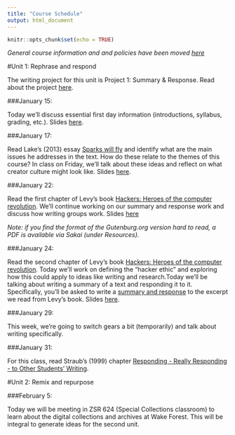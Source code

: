 ```yaml
---
title: "Course Schedule"
output: html_document
---
```


```r
knitr::opts_chunk$set(echo = TRUE)
```


*General course information and and policies have been moved [here](https://smartjw.github.io/collaborative_writing/information.html)*

#Unit 1: Rephrase and respond			

The writing project for this unit is Project 1: Summary & Response.  Read about the project [here](https://smartjw.github.io/collaborative_writing/summaryresponse.html).  

###January 15: 

Today we'll discuss essential first day information (introductions, syllabus, grading, etc.).  Slides [here](https://drive.google.com/a/wfu.edu/file/d/1qpO8FcCvipcwdgLsxCa9IT3wuFziUsHq/view?usp=sharing).

###January 17: 

Read Lake's (2013) essay [Sparks will fly](https://aeon.co/essays/consumer-culture-is-dead-long-live-creators) and identify what are the main issues he addresses in the text. How do these relate to the themes of this course? In class on Friday, we'll talk about these ideas and reflect on what creator culture might look like.  Slides [here](https://drive.google.com/a/wfu.edu/file/d/1M_aSPPVRVLMOTUDyxL_f0mkv8_M2b_Wx/view?usp=sharing).

###January 22: 

Read the first chapter of Levy's book [Hackers: Heroes of the computer revolution](http://www.gutenberg.org/ebooks/729). We'll continue working on our summary and response work and discuss how writing groups work. Slides [here](https://drive.google.com/open?id=1728CFUrKEXlV0FGvSld_j4fv_51_jn9E)



*Note: if you find the format of the Gutenburg.org version hard to read, a PDF is available via Sakai (under Resources).*

###January 24: 

Read the second chapter of Levy's book [Hackers: Heroes of the computer revolution](http://www.gutenberg.org/ebooks/729). Today we'll work on defining the "hacker ethic" and exploring how this could apply to ideas like writing and research.Today we'll be talking about writing a summary of a text and responding it to it.  Specifically, you'll be asked to write a [summary and response](https://smartjw.github.io/collaborative_writing/summaryresponse.html) to the excerpt we read from Levy's book. Slides [here](https://drive.google.com/a/wfu.edu/file/d/1eNf2yF-WErumMiJv54hYizwefd1pkZX3/view?usp=sharing). 

###January 29: 

This week, we're going to switch gears a bit (temporarily) and talk about writing specifically. 

###January 31:  

For this class, read Straub's (1999) chapter [Responding - Really Responding - to Other Students' Writing](https://github.com/smartjw/collaborative_writing/blob/master/docs/straub_responding.pdf).   

#Unit 2: Remix and repurpose

###February 5: 

Today we will be meeting in ZSR 624 (Special Collections classroom) to learn about the digital collections and archives at Wake Forest.  This will be integral to generate ideas for the second unit.  

